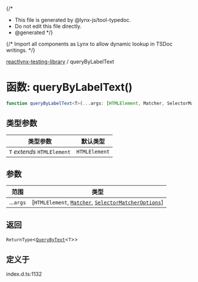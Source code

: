 {/*
* This file is generated by @lynx-js/tool-typedoc.
* Do not edit this file directly.
* @generated
*/}

{/* Import all components as Lynx to allow dynamic lookup in TSDoc writings. */}


[reactlynx-testing-library](/api/reactlynx-testing-library/index.mdx) / queryByLabelText

# 函数: queryByLabelText()

```ts
function queryByLabelText<T>(...args: [HTMLElement, Matcher, SelectorMatcherOptions]): ReturnType<QueryByText<T>>
```

## 类型参数

| 类型参数 | 默认类型 |
| ------ | ------ |
| `T` *extends* `HTMLElement` | `HTMLElement` |

## 参数

| 范围 | 类型 |
| ------ | ------ |
| ...`args` | [`HTMLElement`, [`Matcher`](/api/reactlynx-testing-library/TypeAlias.Matcher.mdx), [`SelectorMatcherOptions`](/api/reactlynx-testing-library/queryHelpers.Interface.SelectorMatcherOptions.mdx)] |

## 返回

`ReturnType`\<[`QueryByText`](/api/reactlynx-testing-library/queries.TypeAlias.QueryByText.mdx)\<`T`\>\>

## 定义于

index.d.ts:1132
